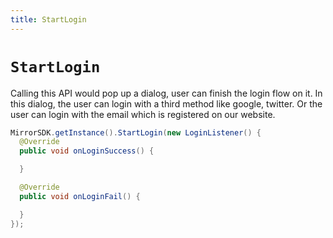 ```yaml
---
title: StartLogin
---
```


# `StartLogin`
Calling this API would pop up a dialog, user can finish the login flow on it. In this dialog,
the user can login with a third method like google, twitter. Or the user can login with the
email which is registered on our website.
```java
MirrorSDK.getInstance().StartLogin(new LoginListener() {
  @Override
  public void onLoginSuccess() {

  }

  @Override
  public void onLoginFail() {

  }
});
```
